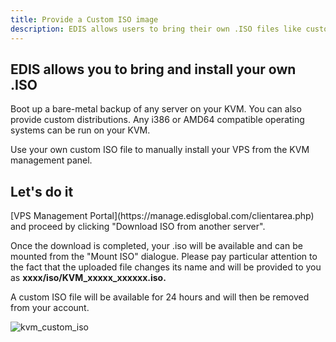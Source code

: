 ```yaml
---
title: Provide a Custom ISO image
description: EDIS allows users to bring their own .ISO files like custom distributions, basically any i386 or AMD64 compatible operating systems or appliances.
---
```


## EDIS allows you to bring and install your own .ISO

Boot up a bare-metal backup of any server on your KVM. You can also provide custom distributions. Any i386 or AMD64 compatible operating systems can be run on your KVM.

Use your own custom ISO file to manually install your VPS from the KVM management panel.

## Let's do it

<Steps>
  <Step title='Log in to your'>
    [VPS Management Portal](https://manage.edisglobal.com/clientarea.php)
  </Step>
  <Step title='Locate your VPS in the Services tab' />
  <Step title='Click "Mount ISO"...' />
  <Step title='Enter a valid (non redirecting) download URL '>
    and proceed by clicking "Download ISO from another server".
  </Step>
</Steps>

Once the download is completed, your .iso will be available and can be mounted from the "Mount ISO" dialogue. Please pay particular attention to the fact that the uploaded file changes its name and will be provided to you as **xxxx/iso/KVM_xxxxx_xxxxxx.iso.**

<Note>
  A custom ISO file will be available for 24 hours and will then be removed from
  your account.
</Note>

![kvm_custom_iso](/assets/6CesJZ9MHff1OpT-Oy7Ll_kvm-custom-iso-3eb5692e2e.png)
